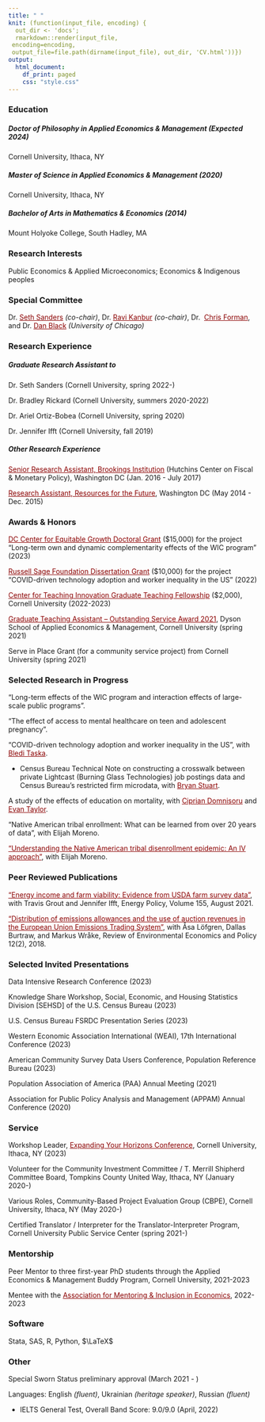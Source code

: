 ```yaml
---
title: " "
knit: (function(input_file, encoding) {
  out_dir <- 'docs';
  rmarkdown::render(input_file,
 encoding=encoding,
 output_file=file.path(dirname(input_file), out_dir, 'CV.html'))})
output:
  html_document:
    df_print: paged
    css: "style.css"
---
```


</div>
<div style="margin-bottom:20px;">
</div>

</div>
<div style="margin-bottom:20px;">
</div>

### Education ###

##### _Doctor of Philosophy in Applied Economics & Management (Expected 2024)_ ##### 
Cornell University, Ithaca, NY 

##### _Master of Science in Applied Economics & Management (2020)_  #####  
Cornell University, Ithaca, NY 

##### _Bachelor of Arts in Mathematics & Economics (2014)_  #####
Mount Holyoke College, South Hadley, MA

### Research Interests ###

Public Economics & Applied Microeconomics; Economics & Indigenous peoples

### Special Committee ###

Dr. <a href="https://publicpolicy.cornell.edu/people/seth-sanders/" style="color: #8B0000; text-decoration: underline;">Seth Sanders</a> _(co-chair)_, Dr. <a href="https://www.kanbur.dyson.cornell.edu/" style="color: #8B0000; text-decoration: underline;">Ravi Kanbur</a> _(co-chair)_, Dr. 
<a href="https://dyson.cornell.edu/faculty-research/faculty/cmf257/" style="color: #8B0000; text-decoration: underline;">Chris Forman</a>, and Dr. <a href="https://harris.uchicago.edu/directory/dan-black" style="color: #8B0000; text-decoration: underline;">Dan Black</a> _(University of Chicago)_

### Research Experience ###

##### _Graduate Research Assistant to_ #####

Dr. Seth Sanders (Cornell University, spring 2022-)   

Dr. Bradley Rickard (Cornell University, summers 2020-2022) 

Dr. Ariel Ortiz-Bobea (Cornell University, spring 2020) 

Dr. Jennifer Ifft (Cornell University, fall 2019)

##### _Other Research Experience_ #####

<a href="https://www.brookings.edu/author/anna-malinovskaya/" style="color: #8B0000; text-decoration: underline;">Senior Research Assistant, Brookings Institution</a> (Hutchins Center on Fiscal & Monetary Policy), Washington DC (Jan. 2016 - July 2017)

<a href="https://www.rff.org/publications/working-papers/expected-versus-actual-outcomes-of-environmental-policies-the-clean-water-state-revolving-fund/" style="color: #8B0000; text-decoration: underline;">Research Assistant, Resources for the Future</a>, Washington DC (May 2014 - Dec. 2015)

### Awards & Honors ###

<a href="https://equitablegrowth.org/people/anna-malinovskaya/" style="color: #8B0000; text-decoration: underline;">DC Center for Equitable Growth Doctoral Grant</a> ($15,000) for the project “Long-term own and dynamic complementarity effects of the WIC program” (2023)

<a href="https://www.russellsage.org/awarded-project/covid-driven-technology-adoption-and-worker-inequality-us" style="color: #8B0000; text-decoration: underline;">Russell Sage Foundation Dissertation Grant</a> ($10,000) for the project “COVID-driven technology adoption and worker inequality in the US” (2022)

<a href="https://teaching.cornell.edu/grants-awards/graduate-students-postdoctoral-fellows" style="color: #8B0000; text-decoration: underline;">Center for Teaching Innovation Graduate Teaching Fellowship</a> ($2,000), Cornell University (2022-2023)

<a href="https://dyson.cornell.edu/programs/graduate/awards/" style="color: #8B0000; text-decoration: underline;">Graduate Teaching Assistant – Outstanding Service Award 2021</a>, Dyson School of Applied Economics & Management, Cornell University (spring 2021)

Serve in Place Grant (for a community service project) from Cornell University (spring 2021)

### Selected Research in Progress ###

“Long-term effects of the WIC program and interaction effects of large-scale public programs”. 

"The effect of access to mental healthcare on teen and adolescent pregnancy".

“COVID-driven technology adoption and worker inequality in the US”, with <a href="https://scholar.google.com/citations?user=s7UfVc0AAAAJ&hl=en" style="color: #8B0000; text-decoration: underline;">Bledi Taska</a>.

 + Census Bureau Technical Note on constructing a crosswalk between private Lightcast (Burning Glass Technologies) job postings data and Census Bureau's restricted firm microdata, with <a href="https://www.philadelphiafed.org/our-people/bryan-stuart" style="color: #8B0000; text-decoration: underline;">Bryan Stuart</a>.
 
A study of the effects of education on mortality, with <a href="https://www.iza.org/people/affiliates/21739/ciprian-domnisoru" style="color: #8B0000; text-decoration: underline;">Ciprian Domnisoru</a> and <a href="https://eller.arizona.edu/people/evan-j-taylor" style="color: #8B0000; text-decoration: underline;">Evan Taylor</a>. 

“Native American tribal enrollment: What can be learned from over 20 years of data”, with Elijah Moreno.  

<a href="https://papers.ssrn.com/sol3/papers.cfm?abstract_id=3949116" style="color: #8B0000; text-decoration: underline;">"Understanding the Native American tribal disenrollment epidemic: An IV approach"</a>, with Elijah Moreno. 

### Peer Reviewed Publications ###

<a href="https://www.sciencedirect.com/science/article/abs/pii/S0301421521001737" style="color: #8B0000; text-decoration: underline;">"Energy income and farm viability: Evidence from USDA farm survey data"</a>, with Travis Grout and Jennifer Ifft, Energy Policy, Volume 155, August 2021.

<a href="https://www.journals.uchicago.edu/doi/10.1093/reep/rey012" style="color: #8B0000; text-decoration: underline;">"Distribution of emissions allowances and the use of auction revenues in the European Union Emissions Trading System"</a>, with Åsa Löfgren, Dallas Burtraw, and Markus Wråke, Review of Environmental Economics and Policy 12(2), 2018.

### Selected Invited Presentations ###

Data Intensive Research Conference (2023) 

Knowledge Share Workshop, Social, Economic, and Housing Statistics Division [SEHSD] of the U.S. Census Bureau (2023) 

U.S. Census Bureau FSRDC Presentation Series (2023) 

Western Economic Association International (WEAI), 17th International Conference (2023) 

American Community Survey Data Users Conference, Population Reference Bureau (2023) 

Population Association of America (PAA) Annual Meeting (2021) 

Association for Public Policy Analysis and Management (APPAM) Annual Conference (2020)

### Service ###

Workshop Leader, <a href="https://www.eyh.cornell.edu/" style="color: #8B0000; text-decoration: underline;">Expanding Your Horizons Conference</a>, Cornell University, Ithaca, NY (2023)

Volunteer for the Community Investment Committee / T. Merrill Shipherd Committee Board, Tompkins County United Way, Ithaca, NY (January 2020-)

Various Roles, Community-Based Project Evaluation Group (CBPE), Cornell University, Ithaca, NY (May 2020-)

Certified Translator / Interpreter for the Translator-Interpreter Program, Cornell University Public Service Center (spring 2021-)

### Mentorship ###

Peer Mentor to three first-year PhD students through the Applied Economics & Management Buddy Program, Cornell University, 2021-2023

Mentee with the <a href="https://econmentoring.org/mentee-2022/" style="color: #8B0000; text-decoration: underline;">Association for Mentoring & Inclusion in Economics</a>, 2022-2023

### Software ###

Stata, SAS, R, Python, $\LaTeX$

### Other ###

Special Sworn Status preliminary approval (March 2021 - )

Languages: English _(fluent)_, Ukrainian _(heritage speaker)_, Russian _(fluent)_

+ IELTS General Test, Overall Band Score: 9.0/9.0 (April, 2022)

</div>
<div style="margin-bottom:20px;">
</div>


<!-- Matomo -->
<script>
  var _paq = window._paq = window._paq || [];
  /* tracker methods like "setCustomDimension" should be called before "trackPageView" */
  _paq.push(['trackPageView']);
  _paq.push(['enableLinkTracking']);
  (function() {
    var u="https://amgithub.matomo.cloud/";
    _paq.push(['setTrackerUrl', u+'matomo.php']);
    _paq.push(['setSiteId', '1']);
    var d=document, g=d.createElement('script'), s=d.getElementsByTagName('script')[0];
    g.async=true; g.src='//cdn.matomo.cloud/amgithub.matomo.cloud/matomo.js'; s.parentNode.insertBefore(g,s);
  })();
</script>
<!-- End Matomo Code -->

